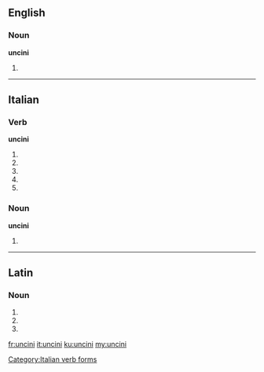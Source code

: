 ==English==

===Noun===
'''uncini'''

# {{plural of|uncinus}}

----

==Italian==

===Verb===
'''uncini'''

# {{conjugation of|uncinare||2|s|pres|ind|lang=it}}
# {{conjugation of|uncinare||1|s|pres|sub|lang=it}}
# {{conjugation of|uncinare||2|s|pres|sub|lang=it}}
# {{conjugation of|uncinare||3|s|pres|sub|lang=it}}
# {{conjugation of|uncinare||3|s|imp|lang=it}}

===Noun===
'''uncini''' {{m}}

# {{plural of|uncino|lang=it}}

[[Category:Italian verb forms]]

----

==Latin==

===Noun===
{{la-noun-form|uncīnī}}

# {{inflection of|uncīnus||nom|p|lang=la}}
# {{inflection of|uncīnus||gen|s|lang=la}}
# {{inflection of|uncīnus||voc|p|lang=la}}

[[fr:uncini]]
[[it:uncini]]
[[ku:uncini]]
[[my:uncini]]